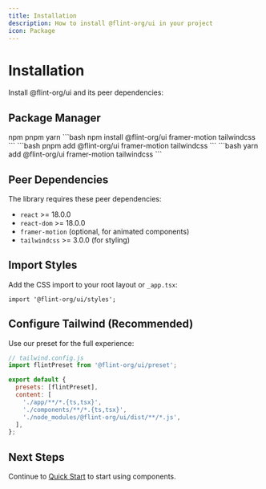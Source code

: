 ```yaml
---
title: Installation
description: How to install @flint-org/ui in your project
icon: Package
---
```


# Installation

Install @flint-org/ui and its peer dependencies:

## Package Manager

<Tabs defaultValue="npm">
  <TabsList>
    <TabsTrigger value="npm">npm</TabsTrigger>
    <TabsTrigger value="pnpm">pnpm</TabsTrigger>
    <TabsTrigger value="yarn">yarn</TabsTrigger>
  </TabsList>
  <TabsContent value="npm">
    ```bash
    npm install @flint-org/ui framer-motion tailwindcss
    ```
  </TabsContent>
  <TabsContent value="pnpm">
    ```bash
    pnpm add @flint-org/ui framer-motion tailwindcss
    ```
  </TabsContent>
  <TabsContent value="yarn">
    ```bash
    yarn add @flint-org/ui framer-motion tailwindcss
    ```
  </TabsContent>
</Tabs>

## Peer Dependencies

The library requires these peer dependencies:

- `react` >= 18.0.0
- `react-dom` >= 18.0.0
- `framer-motion` (optional, for animated components)
- `tailwindcss` >= 3.0.0 (for styling)

## Import Styles

Add the CSS import to your root layout or `_app.tsx`:

```tsx
import '@flint-org/ui/styles';
```

## Configure Tailwind (Recommended)

Use our preset for the full experience:

```javascript
// tailwind.config.js
import flintPreset from '@flint-org/ui/preset';

export default {
  presets: [flintPreset],
  content: [
    './app/**/*.{ts,tsx}',
    './components/**/*.{ts,tsx}',
    './node_modules/@flint-org/ui/dist/**/*.js',
  ],
};
```

## Next Steps

Continue to [Quick Start](/docs/getting-started/quick-start) to start using components.
